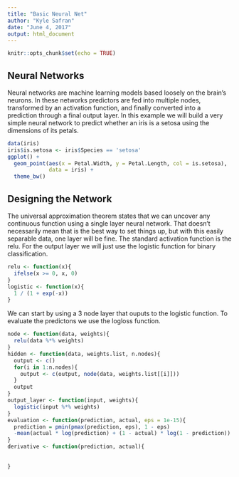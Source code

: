 ```yaml
---
title: "Basic Neural Net"
author: "Kyle Safran"
date: "June 4, 2017"
output: html_document
---
```


```r
knitr::opts_chunk$set(echo = TRUE)
```

## Neural Networks
Neural networks are machine learning models based loosely on the brain's neurons. In these networks predictors are fed into multiple nodes, transformed by an activation function, and finally converted into a prediction through a final output layer. In this example we will build a very simple neural network to predict whether an iris is a setosa using the dimensions of its petals.

```r
data(iris)
iris$is.setosa <- iris$Species == 'setosa'
ggplot() + 
  geom_point(aes(x = Petal.Width, y = Petal.Length, col = is.setosa),
             data = iris) + 
  theme_bw()
```

## Designing the Network
The universal approximation theorem states that we can uncover any continuous function using a single layer neural network. That doesn't necessarily mean that is the best way to set things up, but with this easily separable data, one layer will be fine. The standard activation function is the relu. For the output layer we will just use the logistic function for binary classification.
```r
relu <- function(x){
  ifelse(x >= 0, x, 0)
}
logistic <- function(x){
  1 / (1 + exp(-x))
}
```

We can start by using a 3 node layer that ouputs to the logistic function. To evaluate the predictons we use the logloss function.
```r
node <- function(data, weights){
  relu(data %*% weights)
}
hidden <- function(data, weights.list, n.nodes){
  output <- c()
  for(i in 1:n.nodes){
    output <- c(output, node(data, weights.list[[i]]))
  }
  output
}
output_layer <- function(input, weights){
  logistic(input %*% weights)
}
evaluation <- function(prediction, actual, eps = 1e-15){
  prediction = pmin(pmax(prediction, eps), 1 - eps)
  -mean(actual * log(prediction) + (1 - actual) * log(1 - prediction))
}
derivative <- function(prediction, actual){
  
  
}
```

